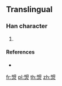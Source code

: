 {{character info/new}}
{{also|焸}}
==Translingual==

===Han character===
{{Han char|rn=86|rad=火|as=08|sn=12|four=||Wub=JEOU|canj=ABF}}

# {{defn|Han|sort=火08}}

====References====
* {{Han ref|kx=0675.191|hdz=32209.081|uh=713D|ud=28989}}

[[fr:焽]]
[[pl:焽]]
[[th:焽]]
[[zh:焽]]